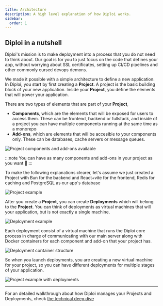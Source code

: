 ```yaml
---
title: Architecture
description: A high level explanation of how Diploi works.
sidebar:
  order: 1
---
```




## Diploi in a nutshell

Diploi's mission is to make deployment into a process that you do not need to think about. Our goal is for you to just focus on the code that defines your app, without worrying about SSL certificates, setting up CI/CD pipelines and other commonly cursed devops demons.

We made it possible with a simple architecture to define a new application. In Diploi, you start by first creating a **Project**. A project is the basic building block of your new application. Inside your **Project**, you define the elements that will power your application.

There are two types of elements that are part of your **Project**,

- **Components**, which are the elements that will be exposed for users to access them. These can be frontend, backend or fullstack, and inside of a project you can have multiple components running at the same time as a monorepo
- **Add-ons**, which are elements that will be accesible to your components only. These can be databases, cache servers or message queues.

<div class={'w-full flex justify-center items-center'}>
  <Image src={ProjectStructure} alt='Project components and add-ons available'/>
</div>

:::note
You can have as many components and add-ons in your project as you want 🙂
:::

To make the following explanations clearer, let's assume we just created a Project with Bun for the backend and React+vite for the frontend, Redis for caching and PostgreSQL as our app's database

<div class={'w-full flex justify-center items-center'}>
  <Image src={ProjectExample} alt='Project example'/>
</div>

After you create a **Project**, you can create **Deployments** which will belong to the **Project**. You can think of deployments as virtual machines that will your application, but is not exactly a single machine.

<div class={'w-full flex justify-center items-center'}>
  <Image src={DeploymentExample} alt='Deployment example'/>
</div>

Each deployment consist of a virtual machine that runs the Diploi core process in charge of communicating with our main server along with Docker containers for each component and add-on that your project has.

<div class={'w-full flex justify-center items-center'}>
  <Image src={DeploymentContainers} alt='Deployment container structure'/>
</div>

So when you launch deployments, you are creating a new virtual machine for your project, so you can have different deployments for multiple stages of your application.

<div class={'w-full flex justify-center items-center'}>
  <Image src={ProjectExampleWithDeployments} alt='Project example with deployments'/>
</div>

***

For an detailed walkthrough about how Diploi manages your Projects and Deployments, check [the technical deep dive](/guides/technical-deep-dive)

<ContactInfo/>